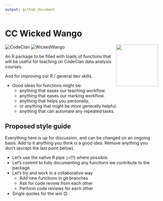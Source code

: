 ```yaml
---
output: github_document
---
```


<!-- DO NOT EDIT THE README.md FILE DIRECTLY. -->
<!-- INSTEAD EDIT README.qmd -->

# CC Wicked Wango

<img src="man/figures/ww-hex.png" align="right" height="138" />

![CodeClan](man/figures/cc-badge.svg)
![WickedWango](man/figures/ww-badge.svg)

An R package to be filled with loads of functions that will be useful for teaching on CodeClan data analysis courses.

And for improving our R / general dev skills.

- Good ideas for functions might be:
  - anything that eases our teaching workflow.
  - anything that eases our marking workflow.
  - anything that helps you personally,
  - or anything that might be more generally helpful.
  - anything that can automate any repeated tasks.


## Proposed style guide

Everything here is up for discussion, and can be changed on an ongoing basis.
Add to it anything you think is a good idea.
Remove anything you don't (except the last point below).

- Let's use the native R pipe `|>`(?) where possible.
- Let's commit to fully documenting any functions we contribute to the package.
- Let's try and work in a collaborative way
    - Add new functions in git branches
    - Ask for code review from each other
    - Perform code reviews for each other
- Single quotes for the win 😊
